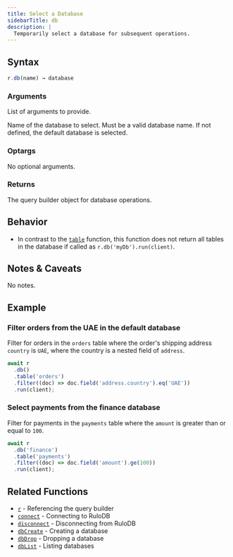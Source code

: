 ```yaml
---
title: Select a Database
sidebarTitle: db
description: |
  Temporarily select a database for subsequent operations.
---
```



## Syntax

<CodeGroup>

```ts TypeScript
r.db(name) → database
```

</CodeGroup>

### Arguments

List of arguments to provide.

<ParamField body="name" type="string" default="default">
  Name of the database to select. Must be a valid database name. If not defined, the default
  database is selected.
</ParamField>

### Optargs

No optional arguments.

### Returns

<ParamField body="database" type="object">
  The query builder object for database operations.
</ParamField>

## Behavior

- In contrast to the [`table`](/sdk/table) function, this function does not return all tables in the database if called as `r.db('myDb').run(client)`.

## Notes & Caveats

No notes.

## Example

### Filter orders from the UAE in the default database

Filter for orders in the `orders` table where the order's shipping address `country` is `UAE`, where the country is a nested field of `address`.

<CodeGroup>

```ts TypeScript
await r
  .db()
  .table('orders')
  .filter((doc) => doc.field('address.country').eq('UAE'))
  .run(client);
```

</CodeGroup>

### Select payments from the finance database

Filter for payments in the `payments` table where the `amount` is greater than or equal to `100`.

<CodeGroup>

```ts TypeScript
await r
  .db('finance')
  .table('payments')
  .filter((doc) => doc.field('amount').ge(100))
  .run(client);
```

</CodeGroup>

## Related Functions

- [`r`](/sdk/r-root) - Referencing the query builder
- [`connect`](/sdk/connect) - Connecting to RuloDB
- [`disconnect`](/sdk/disconnect) - Disconnecting from RuloDB
- [`dbCreate`](/sdk/db-create) - Creating a database
- [`dbDrop`](/sdk/db-drop) - Dropping a database
- [`dbList`](/sdk/db-list) - Listing databases

<DocumentationFooter />
